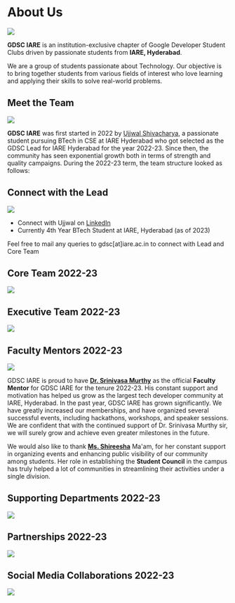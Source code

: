 
# About Us
![](../public/images/gdsc_iare.png)

**GDSC IARE** is an institution-exclusive chapter of Google Developer Student Clubs driven by passionate students from **IARE, Hyderabad**. 

We are a group of students passionate about Technology. Our objective is to bring together students from various fields of interest who love learning and applying their skills to solve real-world problems.

## Meet the Team

![](../public/images/team_1.png)


**GDSC IARE** was first started in 2022 by [Ujjwal Shivacharya](https://ujjwalshiva.github.io), a passionate student pursuing BTech in CSE at IARE Hyderabad who got selected as the GDSC Lead for IARE Hyderabad for the year 2022-23. Since then, the community has seen exponential growth both in terms of strength and quality campaigns. During the 2022-23 term, the team structure looked as follows:

## Connect with the Lead

![](../public/images/lead.png)

- Connect with Ujjwal on [LinkedIn](https://www.linkedin.com/in/ujjwalshiva/)
- Currently 4th Year BTech Student at IARE, Hyderabad (as of 2023)

Feel free to mail any queries to gdsc[at]iare.ac.in to connect with Lead and Core Team

## Core Team 2022-23

![](../public/images/core_team.png)

## Executive Team 2022-23

![](../public/images/exec_team.png)

## Faculty Mentors 2022-23

![](../public/images/mentors.png)

GDSC IARE is proud to have [**Dr. Srinivasa Murthy**](https://in.linkedin.com/in/p-l-srinivasa-murthy-36828428) as the  official **Faculty Mentor** for GDSC IARE for the tenure 2022-23. His constant support and motivation has helped us grow as the largest tech developer community at IARE, Hyderabad. In the past year, GDSC IARE has grown significantly. We have greatly increased our memberships, and have organized several successful events, including hackathons, workshops, and speaker sessions. We are confident that with the continued support of Dr. Srinivasa Murthy sir, we will surely grow and achieve even greater milestones in the future.

We would also like to thank [**Ms. Shireesha**](https://in.linkedin.com/in/shireesha-indukuri-674a791a7) Ma'am, for her constant support in organizing events and enhancing public visibility of our community among students. Her role in establishing the **Student Council** in the campus has truly helped a lot of communities in streamlining their activities under a single division.

## Supporting Departments 2022-23

![](../public/images/departments.png)

## Partnerships 2022-23

![](../public/images/partnerships.png)

## Social Media Collaborations 2022-23

![](../public/images/collaborations.png)
